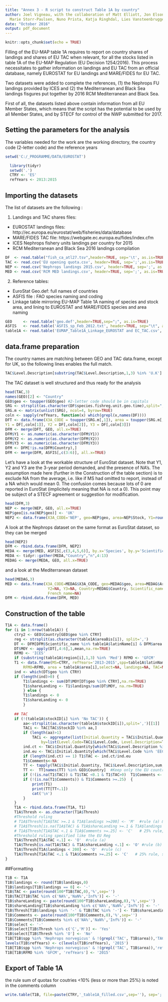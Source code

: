 ---
title: "Annex 3 - R script to construct Table 1A by country"
author: Joel Vigneau, with the collaboration of Matt Elliott, Jon Elson, Kirsten Birch   Hakansson,
  Marie Storr-Paulsen, Nuno Prista, Katja Ringhdal, Lies Vansteenbrugge,   Sieto Verver
date: "October 2016"
output: pdf_document
---

```{r setup, include=FALSE}
knitr::opts_chunk$set(echo = TRUE)
```

Filling of the EU-MAP table 1A requires to report on country shares of landings and shares of EU TAC when relevant, for all the stocks listed in table 1A of the EU-MAP Regulation (EU Decision 1254/2016). This process necessitates to gather information on landings and EU TAC from an official database, namely EUROSTAT for EU landings and MARE/FIDES for EU TAC. 

Two datasets were added to complete the references, (1) the Nephrops FU landings provided by ICES and (2) the Mediterranean and Black Sea landings fisgures put together by 2016 RCM Mediterranean and Black Sea.

First of all, the datasets listed above contain information from all EU Member States, which means that the script has the potential to be used by all Member States, and by STECF for control of the NWP submitted for 2017. 


## Setting the parameters for the analysis
The variables needed for the work are the working directory, the country code (2-letter code) and the reference years 

```{r echo=FALSE}
setwd('C:/_PROGRAMME/DATA/EUROSTAT')
```

```{r warning=FALSE}
  library(tidyr)
  setwd('.')
  CTRY <- 'ES'
  refYears <- 2013:2015
```
## Importing the datasets
The list of datasets are the following :

1. Landings and TAC shares files: 
  + EUROSTAT landings files: http://ec.europa.eu/eurostat/web/fisheries/data/database
  + MARE/FIDES TAC file: https://webgate.ec.europa.eu/fides/index.cfm
  + ICES Nephrops fishery units landings per country for 2015
  + RCM Mediterranean and Black Sea 2016 landings compilation
  
  
```{r}
DF  <- read.table("fish_ca_atl27.tsv",header=TRUE, sep='\t', as.is=TRUE)  # Atlantic NE
TAC <- read.csv('EU opening quota.csv', header=TRUE, sep=';',as.is=TRUE) 
NEP <- read.csv('Nephrops landings 2015.csv', header=TRUE, sep=';', as.is=TRUE)
MED <- read.csv('RCM MED landings.csv', header=TRUE, sep=';', as.is=TRUE)
```
2. Reference tables:
  + EuroStat Geo.def: full names of countries
  + ASFIS file : FAO species naming and coding
  + Linkage table mirroring EU-MAP Table 1A naming of species and stock area, and lining to EUROSTAT and MARE/FIDES species and area naming

```{r}
GEO     <- read.table('geo.def',header=TRUE,sep=";", as.is=TRUE)
ASFIS   <- read.table('ASFIS_sp_Feb_2012.txt', header=TRUE, sep="\t", as.is=TRUE)
table1A <- read.table('EUMAP_Table1A_Linkage_EUROSTAT and EC_TAC.csv', sep=';', header=TRUE, as.is=TRUE)
```

## data.frame preparation
The country names are matching between GEO and TAC data.frame, except for UK, so the following lines enables the full match.

```{r warning = FALSE}
TAC$Level.Description[substring(TAC$Level.Description,1,3) %in% 'U.K'] <- 'United Kingdom'
```
The TAC dataset is well structured and thus ready for the analysis
```{r warning = FALSE}
head(TAC,3)
names(GEO)[2] <- "Country"
GEO$geo <- toupper(GEO$geo) #2-letter code should be in capitals
SRG <- strsplit(as.character(DF$species.fishreg.unit.geo.time),split=",")
SRG.m <- matrix(unlist(SRG), ncol=4, byrow=TRUE)
coln <- sapply(refYears, function(x) which(grepl(x,names(DF))))
DFT <- data.frame(X3A_CODE = toupper(SRG.m[,1]), area = toupper(SRG.m[,2]), geo = SRG.m[,4],
Y1 = DF[,coln[1]], Y2 = DF[,coln[2]], Y3 = DF[,coln[3]])
DFM <- merge(DFT, GEO, all.x=TRUE)
DFM$Y1 <- as.numeric(as.character(DFM$Y1))
DFM$Y2 <- as.numeric(as.character(DFM$Y2))
DFM$Y3 <- as.numeric(as.character(DFM$Y3))
DFM <- DFM[!is.na(DFM$Country),]
DFM <- merge(DFM, ASFIS[,c(3:6)], all.x=TRUE)
```
Let's have a look at the workable structure of EuroStat dataset. Note that Y1, Y2 and Y3 are the 3-year period demanded, and the presence of NA's. The assumption made here (further in the Construction of the table section) is to exclude NA from the average, i.e. like if MS had omitted to report, instead of a NA which would mean 0. The confusion comes because lots of 0 are reported in EuroStat (implicitely meaning that NA is not a 0). This point may be subject of a STECF agreement or suggestion for modification.
```{r warning = FALSE}
head(DFM,3)
NEP <- merge(NEP, GEO, all.x=TRUE)
NEP$geo[is.na(NEP$geo)] <- 'UK'
NEP2 <- data.frame(X3A_CODE='NEP', geo=NEP$geo, area=NEP$Stock, Y1=round(NEP$TotalLanding.in.kg/1000,0), Y2=NA, Y3=NA, Country=NEP$Country, Scientific_name='Nephrops norvegicus', English_name='Norway lobster', French_name='Langoustine')
```
A look at the Nephrops dataset on the same format as EuroStat dataset, so they can be merged
```{r warning = FALSE}
head(NEP2)
DFM <- rbind.data.frame(DFM, NEP2)
MEDA <- merge(MED, ASFIS[,c(3,4,5,6)], by.x='Species', by.y='Scientific_name', all.x=TRUE)
MEDA <- tidyr::gather(MEDA,"Country","n",4:13) 
MEDAG <- merge(MEDA, GEO, all.x=TRUE)
```
and a look at the Mediterranean dataset
```{r warning = FALSE}
head(MEDAG,3)
MED <- data.frame(X3A_CODE=MEDAG$X3A_CODE, geo=MEDAG$geo, area=MEDAG$Area, Y1=round(MEDAG$n,0),
                   Y2=NA, Y3=NA, Country=MEDAG$Country, Scientific_name=MEDAG$Species, English_name=MEDAG$English_name,
                   French_name=NA)
DFM <- rbind.data.frame(DFM, MED)
```

## Construction of the table
```{r}
T1A <- data.frame()
for (i in 1:nrow(table1A)) {
	ctry2 <- GEO$Country[GEO$geo %in% CTRY]
	reg <- strsplit(as.character(table1A$areaBis[i]), split=',')
	DT <- DFM[DFM$Scientific_name %in% table1A$latinName[i] & DFM$area %in% reg[[1]],]
	DT$MOY <- apply(DT[,4:6],1,mean,na.rm=TRUE)
	RFMO <- 'ICES'
	if (substring(table1A$region[i],1,3) %in% 'Med') RFMO <- 'GFCM' 
	T1 <- data.frame(MS=CTRY, refYears='2013-2015',spp=table1A$latinName[i],region=table1A$region[i],
		RFMO=RFMO, area = table1A$area[i],select=NA, landings=NA, TAC=NA,shareLanding=NA,Thresh='M', Comments=NA)
	ind <- which(DT$geo %in% CTRY)
	if (length(ind)>0) {
		T1$landings <- sum(DT$MOY[DT$geo %in% CTRY],na.rm=TRUE)
		T1$shareLanding <- T1$landings/sum(DT$MOY, na.rm=TRUE)
		} else {
		T1$landings <- 0
		T1$shareLanding <- 0
		}
	
	## TAC
	if (!(table1A$stockID[i] %in% 'No TAC')) {
		aa<-strsplit(as.character(table1A$stockID[i]),split=',')[[1]]
		TACi <- TAC[TAC$StockID %in% aa,]
		if (length(aa)>1) 
			TACi <- aggregate(list(Initial.Quantity = TACi$Initial.Quantity), 
				by=list(Level.Code=TACi$Level.Code, Level.Description=TACi$Level.Description), sum)
		ind.ct <- TACi$Initial.Quantity[which(TACi$Level.Description %in% ctry2)]
		ind.eu <- TACi$Initial.Quantity[which(TACi$Level.Code %in% 'EEC')]
		if (length(ind.ct) == 1) T1$TAC <- ind.ct/ind.eu
		T1$Comments<-NA
		TT <- tapply(TACi$Initial.Quantity, TACi$Level.Description,sum,na.rm=TRUE)/TACi$Initial.Quantity[TACi$Level.Code %in% 'EEC']
		TT <-  TT[names(TT) %in% GEO$Country]  #Keep only the EU countries to calculate the 25% rule
		if (!(is.na(T1$TAC)) & T1$TAC <0.1 & T1$TAC>0) 	T1$Comments <- sum(TT[which(TT<0.1)])
		if (!(is.na(T1$Comments)) & T1$Comments >=.25)	{
			print(T1)
			print(TT[TT<.1])
			cat('\n')
		}
	}
	T1A <- rbind.data.frame(T1A, T1)
	T1A$Thresh <- as.character(T1A$Thresh)
	#Threshold ruling
	# T1A$Thresh[T1A$TAC >=.1 & T1A$landings >=200] <- 'M'  #rule (a) & (c)
	# T1A$Thresh[is.na(T1A$TAC) & T1A$shareLanding >=.1 & T1A$landings >=200] <- 'M' #rule (b) & (c)
	# T1A$Thresh[T1A$TAC <.1 & T1A$Comments >=.25] <- 'C'   # 25% rule, sampling to be coordinated between MS
	#Threshold ruling specified like the EU Reg
	T1A$Thresh[T1A$TAC <.1] <- 'O'  #rule (a)
	T1A$Thresh[is.na(T1A$TAC) & T1A$shareLanding <.1] <- 'O' #rule (b)
	T1A$Thresh[T1A$landings < 200] <- 'O'  #rule (c)
	T1A$Thresh[T1A$TAC <.1 & T1A$Comments >=.25] <- 'C'   # 25% rule, sampling to be coordinated between MS
}
```

##Formatting
```{r}
T1B <- T1A
T1B$landings <- round(T1B$landings,0)
T1B$landings[T1B$landings == 0] <- '-'
T1B$TAC <- paste(round(100*T1B$TAC,0),'%',sep='')
T1B$TAC[T1B$TAC %in% c('NA%','NaN%','Inf%')] <- '-'
T1B$shareLanding <- paste(round(100*T1B$shareLanding,0),'%',sep='')
T1B$shareLanding[T1B$shareLanding %in% c('NA%','NaN%','Inf%')] <- '-'
T1B$Thresh[T1B$landings %in% '-' & T1B$TAC %in% '-'] <- T1B$shareLanding[T1B$landings %in% '-' & T1B$TAC %in% '-'] <- '-'
T1B$Comments <- paste(round(100*T1B$Comments,0),'%',sep='')
T1B$Comments[T1B$Comments %in% c('NA%','NaN%','Inf%')] <- '-'
T1B$select <- '-'
T1B$select[T1B$Thresh %in% c('C','M')] <- 'Yes'
T1B$select[T1B$Thresh %in% 'O'] <- 'No'
T1B[T1B$spp %in% 'Nephrops norvegicus' & !(grepl('TAC', T1B$area)),'TAC'] <- '-'
levels(T1B$refYears) <- c(levels(T1B$refYears), '2015')
T1B[T1B$spp %in% 'Nephrops norvegicus' & !(grepl('TAC', T1B$area)),'refYears'] <- '2015'
T1B[T1B$RFMO %in% 'GFCM', 'refYears'] <- '2015'
```

## Export of Table 1A
the rule sum of quotas for coutries <10% (less or more than 25%) is noted in the comments column
```{r}
write.table(T1B, file=paste(CTRY,'_table1A_filled.csv',sep=''), sep=';',row.names=FALSE, quote=FALSE)
```


